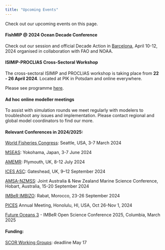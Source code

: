 ```yaml
---
title: "Upcoming Events"
---
```


Check out our upcoming events on this page.

#### **FishMIP \@ 2024 Ocean Decade Conference**

Check out our session and official Decade Action in [Barcelona](https://oceandecade.org/events/2024-ocean-decade-conference/), April 10-12, 2024 organised in collaboration with FAO and NOAA.

#### **ISIMIP-PROCLIAS Cross-Sectoral Workshop**

The cross-sectoral ISIMIP and PROCLIAS workshop is taking place from **22 - 26 April 2024**. Located at PIK in Potsdam and online everywhere.

Please see programme [here](https://www.isimip.org/outcomes/events/upcoming-cross-sectoral-isimip-proclias-workshop-2024/).

#### **Ad hoc online modeller meetings**

To assist with simulation rounds we meet regularly with modelers to troubleshoot any issues and implementation. Please contact regional and global model coordinators to find our more.

#### Relevant Conferences in 2024/2025:

[World Fisheries Congress](https://wfc2024.fisheries.org/): Seattle, USA, 3-7 March 2024

[MSEAS](https://meetings.pices.int/meetings/international/2024/MSEAS/Background): Yokohama, Japan, 3-7 June 2024

[AMEMR](https://www.amemr.com/): Plymouth, UK, 8-12 July 2024

[ICES ASC](https://www.ices.dk/events/asc/2024/Pages/default.aspx): Gateshead, UK, 9--12 September 2024

[AMSA-NZMSS](https://www.amsa2024.amsa.asn.au/): Joint Australia & New Zealand Marine Science Conference, Hobart, Australia, 15-20 September 2024

[IMBeR IMBIZO](https://imber.info/event/imbizo-7-transitioning-towards-sustainable-ocean-governance-by-2030-commitments-and-challenges/): Rabat, Morocco, 23-26 September 2024

[PICES](https://meetings.pices.int/meetings/annual/2024/pices/scope) Annual Meeting, Honolulu, HI, USA, Oct 26-Nov 1, 2024

[Future Oceans 3](https://imber.info/events/future-oceans/) - IMBeR Open Science Conference 2025, Columbia, March 2025

#### Funding:

[SCOR Working Groups](https://scor-int.org/wp-content/uploads/2024/02/2024-Call-WG-Proposals.pdf): deadline May 17
